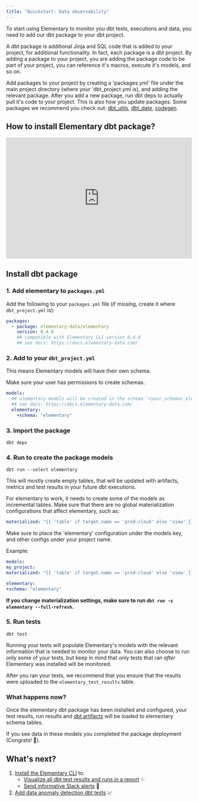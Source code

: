 ```yaml
---
title: "Quickstart: Data observability"
---
```



To start using Elementary to monitor you dbt tests, executions and data, you need to add our dbt package to your dbt project.

<Accordion title="What are dbt packages and packages.yml?">
A dbt package is additional Jinja and SQL code that is added to your project, for additional functionality. In fact, each package is a dbt project. By adding a package to your project, you are adding the package code to be part of your project, you can reference it's macros, execute it's models, and so on.

Add packages to your project by creating a 'packages.yml' file under the main project directory (where your 'dbt_project.yml is), and adding the relevant package. After you add a new package, run dbt deps to actually pull it's code to your project. This is also how you update packages.
Some packages we recommend you check out: [dbt_utils](https://github.com/dbt-labs/dbt-utils/tree/0.8.2/), [dbt_date](https://github.com/calogica/dbt-date/tree/0.5.4/), [codegen](https://github.com/dbt-labs/dbt-codegen/tree/0.5.0/).

</Accordion>

## How to install Elementary dbt package?

<Frame>
  <div style="position: relative; padding-bottom: 64.98194945848375%; height: 0;">
    <iframe
      src="https://www.loom.com/embed/5cf1aaa0708f43a993f8a2945473c7ac"
      frameborder="0"
      webkitallowfullscreen
      mozallowfullscreen
      allowfullscreen
      style="position: absolute; top: 0; left: 0; width: 100%; height: 100%;"
    ></iframe>
  </div>
</Frame>

## Install dbt package

### 1. Add elementary to `packages.yml`

Add the following to your `packages.yml` file (if missing, create it where `dbt_project.yml` is):

```yml packages.yml
packages:
  - package: elementary-data/elementary
    version: 0.4.8
    ## compatible with Elementary CLI version 0.4.8
    ## see docs: https://docs.elementary-data.com/
```

### 2. Add to your `dbt_project.yml`

<TipInfo>
This means Elementary models will have their own schema.

Make sure your user has permissions to create schemas.

</TipInfo>

```yml dbt_project.yml
models:
  ## elementary models will be created in the schema '<your_schema>_elementary'
  ## see docs: https://docs.elementary-data.com/
  elementary:
    +schema: "elementary"
```

### 3. Import the package

```shell Terminal
dbt deps
```

### 4. Run to create the package models

```shell Terminal
dbt run --select elementary
```

This will mostly create empty tables, that will be updated with artifacts, metrics and test results in your future dbt executions.

<ChangeElementarySchema />

<Accordion title="Important: Materialization config">

For elementary to work, it needs to create some of the models as incremental tables.
Make sure that there are no global materialization configurations that affect elementary, such as:

```yml dbt_project.yml
materialized: "{{ 'table' if target.name == 'prod-cloud' else 'view' }}"
```

Make sure to place the 'elementary' configuration under the models key, and other configs under your project name.

Example:

```yml dbt_project.yml
models:
my_project:
materialized: "{{ 'table' if target.name == 'prod-cloud' else 'view' }}"

elementary:
+schema: "elementary"
```

**If you change materialization settings, make sure to run `dbt run -s elementary --full-refresh`.**

</Accordion>

### 5. Run tests

```shell Terminal
dbt test
```

Running your tests will populate Elementary's models with the relevant information that is needed to monitor your data.
You can also choose to run only some of your tests, but keep in mind that only tests that ran _after_ Elementary was installed will be monitored.

After you ran your tests, we recommend that you ensure that the results were uploaded to the `elementary_test_results` table.

### What happens now?

Once the elementary dbt package has been installed and configured, your test results, run results and [dbt artifacts](./dbt/dbt-artifacts) will be loaded to elementary schema tables.

If you see data in these models you completed the package deployment (Congrats! 🎉).

## What's next?

1. [Install the Elementary CLI](./quickstart-cli) to:
   - [Visualize all dbt test results and runs in a report](./quickstart/generate-report-ui) ✨
   - [Send informative Slack alerts](../quickstart/send-slack-alerts) 📣
2. [Add data anomaly detection dbt tests](../guides/add-elementary-tests) 📈

